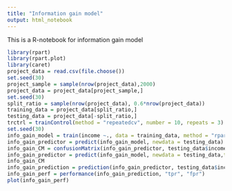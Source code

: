 ```yaml
---
title: "Information gain model"
output: html_notebook
---
```


This is a R-notebook for information gain model

```r
library(rpart)
library(rpart.plot)
library(caret)
project_data = read.csv(file.choose())
set.seed(30)
project_sample = sample(nrow(project_data),2000)
project_data = project_data[project_sample,]
set.seed(30)
split_ratio = sample(nrow(project_data), 0.6*nrow(project_data))
training_data = project_data[split_ratio,]
testing_data = project_data[-split_ratio,]
trctrl = trainControl(method = "repeatedcv", number = 10, repeats = 3)
set.seed(30)
info_gain_model = train(income ~., data = training_data, method = "rpart", parms = list(split = "information"), trControl = trctrl, tuneLength = 10)
info_gain_predictor = predict(info_gain_model, newdata = testing_data)
info_gain_CM = confusionMatrix(info_gain_predictor, testing_data$income, mode = "everything")
info_gain_predictor = predict(info_gain_model, newdata = testing_data,type = "prob")[,2]
info_gain_CM
info_gain_prediction = prediction(info_gain_predictor, testing_data$income)
info_gain_perf = performance(info_gain_prediction, "tpr", "fpr")
plot(info_gain_perf)
```